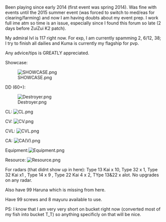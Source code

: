 Been playing since early 2014 (first event was spring 2014). Was fine with events until the 2015 summer event (was forced to switch to med/eas for clearing/farming) and now I am having doubts about my event prep. I work full ime atm so time is an issue, especially since I found this forum so late (2 days before ZuiZui K2 patch).

My admiral lvl is 117 right now. For exp, I am currently spamming 2, 6/12, 38; I try to finish all dailies and Kuma is currently my flagship for pvp.

Any advice/tips is GREATLY appreciated.



Showcase:

[[File:SHOWCASE.png|left]]





















































DD (60+):

[[File:Destroyer.png|thumb|left]]



















CL:
[[File:CL.png|thumb|left]]








CV:
[[File:CV.png|thumb|left]]






CVL:
[[File:CVL.png|thumb|left]]




CA:
[[File:CA(V).png|thumb|left]]






Equipment:[[File:Equipment.png|left]]

Resource:
[[File:Resource.png|thumb|left]]







For radars (that didnt show up in here): Type 13 Kai x 10, Type 32 x 1, Type 32 Kai x1 , Type 14 x 9 , Type 22 Kai 4 x 2, TYpe 13&22 x alot. No upgrades on any radar.

Also have 99 Haruna which is missing from here.

Have 99 screws and 8 mayuru available to use.

PS: I know that I am very very short on bucket right now (converted most of my fish into bucket T_T) so anything specificly on that will be nice.<ac_metadata title="How are my chances for hard mode?"> </ac_metadata>